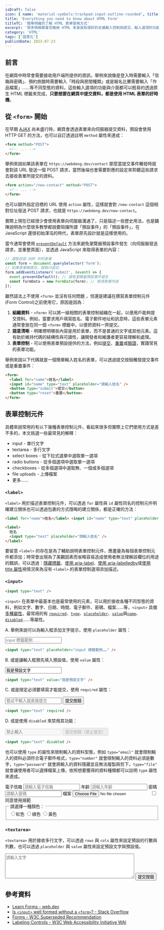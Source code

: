 ```yaml
---
isDraft: false
icon: { name: 'material-symbols:trackpad-input-outline-rounded', title: '一隻手操縱觸控板符號' }
title: 'Everything you need to know about HTML Form'
titleTC: '簡單明確的了解 HTML 表單使用方式'
excerpt: '很多時候都會忽略掉 HTML 本身就有很好的支援輸入控制與提交，輸入選項的功能與介面都可以輕易的透過原生 HTML 標籤來完成，只要想要在網頁中提交資料，都是使用 HTML 表單的好時機，讓我們來了解怎麼使用 HTML 表單製作一個無障礙且語意化的輸入表單。'
category: 'HTML'
tags: ['語意化']
publishDate: 2023-07-23
---
```


## 前言

在網頁中時常會需要接收用戶端所提供的資訊，舉例來說像是登入時需要輸入「信箱與密碼」、預約旅館時需要輸入「時段與房間種類」或是報名比賽需要輸入「作品檔案」……等不同型態的資料，這些輸入選項的功能與介面都可以輕易的透過原生 HTML 標籤來完成，**只要想要在網頁中提交資料，都是使用 HTML 表單的好時機**。

## 從 `<form>` 開始

在早期 [AJAX](https://www.webdong.dev/post/why-you-need-ajax-and-why-not-call-it-ajaj/) 尚未盛行時，網頁會透過表單來向伺服器提交資料，預設會使用 HTTP GET 的方法，也可以自訂透過註明 `method` 屬性來達成：

```html
<form method="POST">
  <!-- ... -->
</form>
```

舉例來說如果該表單在 `https://webdong.dev/contact` 那麼當提交事件觸發時就會對該 URL 發送一個 POST 請求，當然後端也會需要對應的設定來聆聽這些請求去接收表單所提交的資料。

```html
<form action="/new-contact" method="POST">
  <!-- ... -->
</form>
```

也可以額外指定目標的 URL 使用 `action` 屬性，這樣就會對 `/new-contact` 這個相對位址發送 POST 請求，也就是 `https://webdong.dev/new-contact`。

實際上現在已經很少會使用表單向伺服器溝通了，只是描述一些歷史用法，也是鋪陳說明為什麼很多教學都說要阻擋所謂「預設事件」的「預設事件」，在 JavaScript 還很初始渾沌的時代，表單原先設計就是這樣使用的。

當今通常會使用 [`preventDefault`](https://developer.mozilla.org/zh-TW/docs/Web/API/Event/preventDefault) 方法來避免瀏覽器預設事件發生（向伺服器發送請求，並重整頁面），並透過 JavaScript 來取得表單的內容：

```js
// 選取目前 DOM 中的表單
const form = document.querySelector('form');
// 如果表單被提交，就執行函式
form.addEventListener('submit', (event) => {
  event.preventDefault(); // 避免瀏覽器預設事件發生
  const formData = new FormData(form); // 取得表單內容
});
```

雖然語法上不使用 `<form>` 並沒有任何問題 ，但還是建議在撰寫表單控制元件 (Form Control)之前使用它，原因是因為：

1. **組織資料** - `<form>` 可以將一組相關的表單控制組織在一起，以便用戶能夠提交資料。例如，當要求用戶填寫姓名、電子郵件地址和訊息時，這些表單元素通常會放在同一個 `<form>` 標籤中，以便把資料一齊提交。
2. **語意清晰** - 明確標明哪些內容是用於表單，而不是普通的文字或其他元素。這有助於維持代碼的結構性與可讀性，讓開發者和維護者更容易理解和處理。
3. **表單控制** - 可以使用表單預設提供的方法，例如[提交](https://developer.mozilla.org/en-US/docs/Web/API/HTMLFormElement/submit)、[重置](https://developer.mozilla.org/en-US/docs/Web/API/HTMLFormElement/reset)或[驗證](https://developer.mozilla.org/en-US/docs/Web/API/HTMLFormElement/reportValidity)，實踐常見的表單功能。

舉例來說以下代碼就是一個簡單輸入姓名的表單，可以透過提交按鈕觸發提交事件或是重置事件：

```html
<form>
  <label for="name">姓名</label>
  <input id="name" type="text" placeholder="請輸入姓名" />
  <button type="submit">提交</button>
  <button type="reset">重置</button>
</form>
```

## 表單控制元件

具體來說常用的有以下幾種表單控制元件，看起來很多但實際上它們使用方式是差不多的，本文挑選一些最常見的解釋：

- input - 單行文字
- textarea - 多行文字
- select boxes - 從下拉式選單中選取單一選項
- radio buttons - 從多個選項中選取單一選項
- checkboxes - 從多個選項中選取無、一個或多個選項
- file uploads - 上傳檔案
- 更多……

### `<label>`

`<label>` 用於描述表單控制元件，可以透過 `for` 屬性與 `id` 屬性同名的控制元件明確建立關係也可以透過包裹的方式隱晦的建立關係，都是正確的方法：

```html
<label for="name">姓名</label> <input id="name" type="text" placeholder="請輸入姓名" />
```

```html
<label>
  姓名
  <input type="text" placeholder="請輸入姓名" />
</label>
```

要留意 `<label>` 的存在是為了輔助說明表單控制元件，應盡量為每個表單控制元件都添加；時常會出現為了美觀因素而省略容易造成使用者無法理解該欄位的用途的錯誤，可以透過：[隱藏標籤](https://www.w3.org/WAI/tutorials/forms/labels/#hiding-label-text)、[使用 aria-label](https://www.w3.org/WAI/tutorials/forms/labels/#using-aria-label)、[使用 aria-labelledby](https://www.w3.org/WAI/tutorials/forms/labels/#using-aria-labelledby)或[使用 title 屬性](https://www.w3.org/WAI/tutorials/forms/labels/#using-the-title-attribute)視情況來為沒有 `<label>` 的表單控制選項添加描述。

### `<input>`

```html
<input type="text" />
```

`<input>` 在表單中最基本也是最常使用的元素，可以用於接收各種不同型態的資料，例如文字、數字、日期、時間、電子郵件、密碼、檔案……等，`<input>` 具備[多種屬性](https://developer.mozilla.org/en-US/docs/Web/HTML/Element/input#attributes)，最常用的有 [`required`](https://developer.mozilla.org/en-US/docs/Web/HTML/Element/input#required)、[`type`](https://developer.mozilla.org/en-US/docs/Web/HTML/Element/input#input_types)、[`placeholder`](https://developer.mozilla.org/en-US/docs/Web/HTML/Element/input#placeholder)、[`value`](https://developer.mozilla.org/en-US/docs/Web/HTML/Element/input#value)與[`name`](https://developer.mozilla.org/en-US/docs/Web/HTML/Element/input#name)、[`disabled`](https://developer.mozilla.org/en-US/docs/Web/HTML/Element/input#disabled)……等屬性。

A. 舉例來說可以為輸入框添加文字提示，使用 `placeholder` 屬性：

<form>
  <input class="bg-primary-100 dark:bg-primary-900" type="text" placeholder="input 標籤範例……" />
</form>

```html
<input type="text" placeholder="input 標籤範例……" />
```

B. 或是讓輸入框預先填入預設值，使用 `value` 屬性：

<form>
  <input class="bg-primary-100 dark:bg-primary-900" type="text" value="我是預設文字" />
</form>

```html
<input type="text" value="我是預設文字" />
```

C. 或是限定必須要填寫才能提交，使用 `required` 屬性：

<form class="flex gap-4">
  <input class="bg-primary-100 dark:bg-primary-900" type="text" placeholder="嘗試不輸入就直接提交" required />
  <button type="submit" class="underline">
    提交按鈕
  </button>
</form>

```html
<input type="text" required />
```

D. 或是使用 `disabled` 來禁用其功能：

<form class="flex gap-4">
  <input class="bg-primary-100 dark:bg-primary-900" type="text" placeholder="禁止輸入" disabled />
  <button type="submit" class="underline" disabled>
    提交按鈕（禁止提交）
  </button>
</form>

```html
<input type="text" disabled />
```

也可以使用 `type` 的屬性來限制輸入的資料型態，例如 `type="email"` 就會限制輸入的資料必須符合電子郵件格式，`type="number"` 就會限制輸入的資料必須是數字，`type="password"` 就會將輸入的資料隱藏並且無法複製與剪下，`type="file"` 就會讓使用者可以選擇檔案上傳，依照想要獲得的資料種類都可以註明 `type` 屬性來達成。

<form class="flex flex-col gap-4">
  <label class="flex gap-4">
    <span>電子信箱</span>
    <input  class="bg-primary-100 dark:bg-primary-900" type="email" placeholder="請輸入電子信箱"/>
  </label>
  <label class="flex gap-4">
    <span>年齡</span>
    <input class="bg-primary-100 dark:bg-primary-900" type="number" min="1" placeholder="請輸入年齡"/>
  </label>
  <label class="flex gap-4">
    <span>密碼</span>
    <input  class="bg-primary-100 dark:bg-primary-900" type="password" placeholder="請輸入密碼"/>
  </label>
  <label class="flex gap-4">
    <span>檔案</span>
    <input  class="bg-primary-100 dark:bg-primary-900" type="file" placeholder="請選擇檔案"/>
  </label>
  <label style="width: fit-content" class="flex gap-4">
    <input type="checkbox" name="termsOfUse" value="agree"/>
    <span>同意使用規範</span>
  </label>

  <fieldset>
    <legend>請選擇一種顏色：</legend>
    <div class="flex gap-4">
      <label>
        <input type="radio" name="color" value="red"/>紅色
      </label>
      <label>
        <input type="radio" name="color" value="green"/>綠色
      </label>
      <label>
        <input type="radio" name="color" value="blue"/>黃色
      </label>
    </div>
  </fieldset>
</form>

### `<textarea>`

`<textarea>` 用於接收多行文字，可以透過 `rows` 與 `cols` 屬性來設定預設的行數與列數，也可以透過 `placeholder` 與 `value` 屬性來設定預設文字與預設值。

<form class="flex flex-col gap-4">
  <textarea class="bg-primary-100 dark:bg-primary-900" rows="5" cols="50" placeholder="請輸入文字"></textarea>
  <button type="submit" class="underline">
    提交按鈕
  </button>
</form>

## 參考資料

- [Learn Forms - web.dev](https://web.dev/learn/forms/)
- [Is `<input>` well formed without a `<form>`? - Stack Overflow](https://stackoverflow.com/questions/3294572/is-input-well-formed-without-a-form)
- [Forms - W3C Superseded Recommendation](https://www.w3.org/TR/html401/interact/forms.html)
- [Labeling Controls - W3C Web Accessibility Initiative WAI](https://www.w3.org/WAI/tutorials/forms/labels)
